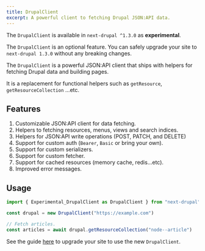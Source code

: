 ```yaml
---
title: DrupalClient
excerpt: A powerful client to fetching Drupal JSON:API data.
---
```


<Callout icon="⚠️">

The `DrupalClient` is available in `next-drupal ^1.3.0` as **experimental**.

</Callout>

<Callout>

The `DrupalClient` is an optional feature. You can safely upgrade your site to `next-drupal 1.3.0` without any breaking changes.

</Callout>

The `DrupalClient` is a powerful JSON:API client that ships with helpers for fetching Drupal data and building pages.

It is a replacement for functional helpers such as `getResource`, `getResourceCollection` ...etc.

## Features

1. Customizable JSON:API client for data fetching.
2. Helpers to fetching resources, menus, views and search indices.
3. Helpers for JSON:API write operations (POST, PATCH, and DELETE)
4. Support for custom auth (`Bearer`, `Basic` or bring your own).
5. Support for custom serializers.
6. Support for custom fetcher.
7. Support for cached resources (memory cache, redis...etc).
8. Improved error messages.

## Usage

```ts
import { Experimental_DrupalClient as DrupalClient } from "next-drupal"

const drupal = new DrupalClient("https://example.com")

// Fetch articles.
const articles = await drupal.getResourceCollection("node--article")
```

<Callout icon="👉">

See the guide [here](/docs/client/upgrade) to upgrade your site to use the new `DrupalClient`.

</Callout>
